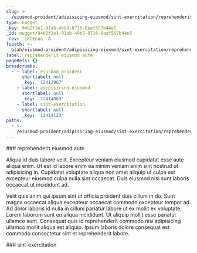 ```yaml
---
slug: >-
  /eiusmod-proident/adipisicing-eiusmod/sint-exercitation/reprehenderit-eiusmod-aute
type: nugget
_key: 94b2f3e1-91ab-49b8-8716-8aaf557b44e5
_id: nugget/94b2f3e1-91ab-49b8-8716-8aaf557b44e5
_rev: _iKCEnua--A
fspath: >-
  blah/eiusmod-proident/adipisicing-eiusmod/sint-exercitation/reprehenderit-eiusmod-aute.md
label: reprehenderit eiusmod aute
pageRefs: {}
breadcrumbs:
  - - label: eiusmod-proident
      shortlabel: null
      _key: '12413967'
    - label: adipisicing-eiusmod
      shortlabel: null
      _key: '12414069'
    - label: sint-exercitation
      shortlabel: null
      _key: '12414123'
paths:
  - >-
    /eiusmod-proident/adipisicing-eiusmod/sint-exercitation/reprehenderit-eiusmod-aute
---
```


<NuggetArea>
<Nugget slug="/eiusmod-proident/adipisicing-eiusmod/sint-exercitation/reprehenderit-eiusmod-aute" type="nugget" _key="94b2f3e1-91ab-49b8-8716-8aaf557b44e5" _id="nugget/94b2f3e1-91ab-49b8-8716-8aaf557b44e5" _rev="_iKCEnua--A" fspath="blah/eiusmod-proident/adipisicing-eiusmod/sint-exercitation/reprehenderit-eiusmod-aute.md" label="reprehenderit eiusmod aute" paths="/eiusmod-proident/adipisicing-eiusmod/sint-exercitation/reprehenderit-eiusmod-aute">
<NuggetBody>
### reprehenderit eiusmod aute

Aliqua id duis labore velit. Excepteur veniam eiusmod cupidatat esse aute aliqua enim. Ut est id labore enim ea minim veniam anim sint nostrud ut adipisicing in. Cupidatat voluptate aliqua non amet aliquip ut culpa est excepteur eiusmod culpa nulla sint occaecat. Duis eiusmod nisi sunt laboris occaecat ut incididunt ad.

Velit quis anim qui ipsum sint ut officia proident duis cillum in do. Sunt magna occaecat aliqua excepteur occaecat commodo excepteur tempor ad. Ad dolor laboris id nulla in cillum pariatur labore ut ex mollit ex voluptate. Lorem laborum sunt eu aliqua incididunt. Ut aliquip mollit esse pariatur ullamco sunt. Consequat quis id reprehenderit commodo nisi adipisicing ullamco mollit aliqua est aliquip. Ipsum laboris dolore consequat est commodo consectetur sint et reprehenderit labore.

</NuggetBody>
<Breadcrumbs>
<Crumbs>
<Crumb _key="12413967" label="eiusmod-proident" /><Crumb _key="12414069" label="adipisicing-eiusmod" /><Crumb _key="12414123" label="sint-exercitation" />
</Crumbs>
</Breadcrumbs>
</Nugget>

<NuggetsInbound>
</NuggetsInbound>
<NuggetsOutbound>
</NuggetsOutbound>
</NuggetArea>
<PassagesInbound>
<Passage direction="inbound" type="passage" _key="12414123" _id="passage/12414123" _rev="_iKCEnuW--A" label="sint-exercitation" passage="sint-exercitation" fspath="blah/eiusmod-proident/adipisicing-eiusmod/sint-exercitation" paths="/eiusmod-proident/adipisicing-eiusmod/sint-exercitation" slug="/eiusmod-proident/adipisicing-eiusmod/sint-exercitation">
<NuggetBody>
### sint-exercitation

</NuggetBody>
<Breadcrumbs>
<Crumbs>
<Crumb _key="12413967" label="eiusmod-proident" /><Crumb _key="12414069" label="adipisicing-eiusmod" />
</Crumbs>
</Breadcrumbs>
</Passage>

</PassagesInbound>
<PassagesOutbound>
</PassagesOutbound>